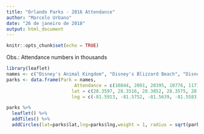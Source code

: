 ---
title: "Orlando Parks - 2016 Attendance"
author: "Marcelo Urbano"
date: "26 de janeiro de 2018"
output: html_document
---

```{r setup, include=FALSE}
knitr::opts_chunk$set(echo = TRUE)
```

Obs.: Attendance numbers in thousands


```{r, echo = FALSE, warning=FALSE}
library(leaflet)
names <- c("Disney's Animal Kingdom", "Disney's Blizzard Beach", "Disney's Magic Kingdom", "Disney's Hollywood Studios", "Epcot ", "Disney's Typhoon Lagoon ", "SeaWorld ", "Aquatica", "Universal Studios", "Universal Isles of Adventure")
parks <- data.frame(Park = names,
                         Attendance = c(10844, 2091, 20395, 10776, 11712, 2277, 4402, 1536, 9998, 9362),
                        lat = c(28.3597, 28.3516, 28.3852, 28.3575, 28.3747, 28.3658, 28.4115, 28.4162, 28.4757, 28.4711),
                        lng = c(-81.5913, -81.5752, -81.5639, -81.5583, -81.5495, -81.5296, -81.4617, -81.4566, -81.4694, -81.4716))

parks %>% 
  leaflet() %>% 
  addTiles() %>% 
  addCircles(lat=parks$lat,lng=parks$lng,weight = 1, radius = sqrt(parks$Attendance)*5,col=c('blue'),popup=paste(names,parks$Attendance))

```


